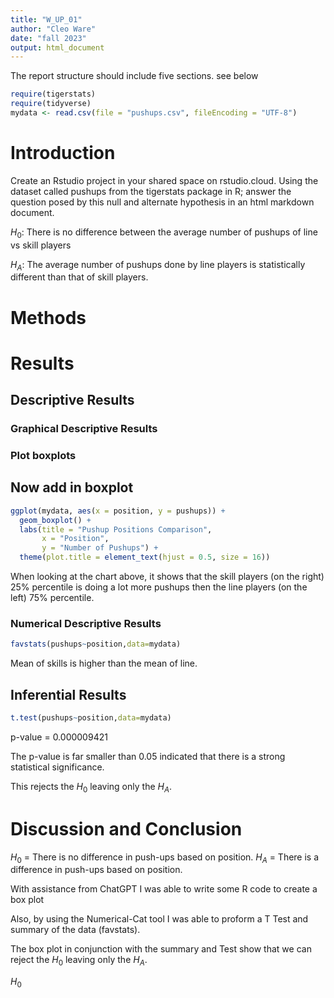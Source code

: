 ```yaml
---
title: "W_UP_01"
author: "Cleo Ware"
date: "fall 2023"
output: html_document
---
```




The report structure should include five sections.  see below



```r
require(tigerstats)
require(tidyverse)
mydata <- read.csv(file = "pushups.csv", fileEncoding = "UTF-8")
```

# Introduction

<!--In this section you explain what you are trying to show. Where did the data come from? What is the research or other question you are trying to answer?!-->

Create an Rstudio project in your shared space on rstudio.cloud.  Using the dataset called pushups from the tigerstats package in R; answer the question posed by this null and alternate hypothesis in an html markdown document.

$H_0$: There is no difference between the average number of pushups of line vs skill players

$H_A$: The average number of pushups done by line players is statistically different than that of skill players.

# Methods

<!--Decide on your methods: use "variable analysis" or other appropriate descriptors. Make sure to choose at least one graphical method and at least one numerical method.!-->

# Results

<!--Divide this section into two sub-sections: One for your descriptive results and one for your inferential results.!-->

## Descriptive Results

### Graphical Descriptive Results

<!--Graphical results here. Make sure to show your code. Provide appropriate labels for axes, giving units if possible, and provide a good title for the graph, too. Use the graphical results to describe the patterns if any that exist in the data as focused toward the research question!-->
### Plot boxplots

## Now add in boxplot

```r
ggplot(mydata, aes(x = position, y = pushups)) +
  geom_boxplot() +
  labs(title = "Pushup Positions Comparison",
       x = "Position",
       y = "Number of Pushups") +
  theme(plot.title = element_text(hjust = 0.5, size = 16))
```


When looking at the chart above, it shows that the skill players (on the right)   25% percentile is doing a lot more pushups then the line players (on the left) 75%   percentile.  

### Numerical Descriptive Results

<!--Numerical results go here. Use the numerical results to describe the patterns if any that exist in the data as focused toward the research question!-->

```r
favstats(pushups~position,data=mydata)
```
Mean of skills is higher than the mean of line.

## Inferential Results

<!--State hypothesis clearly. Make sure your discussion of the inferential test covers all the aspects that the test output produces, such as test statistic, p-value etc. Make a decision about the null hypothesis, explain the assumptions on which the selected test/procedure was based, and why the chosen procedure satisfys the assumptions and is appropriate to answer the research question!-->
```r
t.test(pushups~position,data=mydata)
```

p-value = 0.000009421

The p-value is far smaller than 0.05 indicated that there is a strong statistical significance.

This rejects the $H_0$ leaving only the $H_A$.

# Discussion and Conclusion

<!--Discussion and conclusion here. If you found a relationship be sure to consider whether the relationship occurs because one of the variables causes the other, or whether they perhasps are related for some other reason. Watch the chapter 6 videos from the GeorgeTown videos collection.!-->

$H_0$ = There is no difference in push-ups based on position.
$H_A$ = There is a difference in push-ups based on position.

With assistance from ChatGPT I was able to write some R code to create a box plot

Also, by using the Numerical-Cat tool I was able to proform a T Test and summary of the data (favstats). 

The box plot in conjunction with the summary and Test show that we can reject the $H_0$ leaving only the $H_A$. 

$H_0$